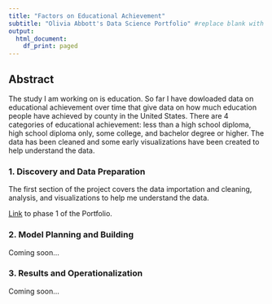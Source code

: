 ```yaml
---
title: "Factors on Educational Achievement"
subtitle: "Olivia Abbott's Data Science Portfolio" #replace blank with your name
output:
  html_document:
    df_print: paged
---
```


## Abstract

The study I am working on is education. So far I have dowloaded data on educational achievement over time that give data on how much education people have achieved by county in the United States.  There are 4 categories of educational achievement: less than a high school diploma, high school diploma only, some college, and bachelor degree or higher. The data has been cleaned and some early visualizations have been created to help understand the data.

### 1. Discovery and Data Preparation

The first section of the project covers the data importation and cleaning, analysis, and visualizations to help me understand the data.

[Link](deliverable1.nb.html) to phase 1 of the Portfolio. 


### 2. Model Planning and Building

Coming soon...

### 3. Results and Operationalization

Coming soon...


